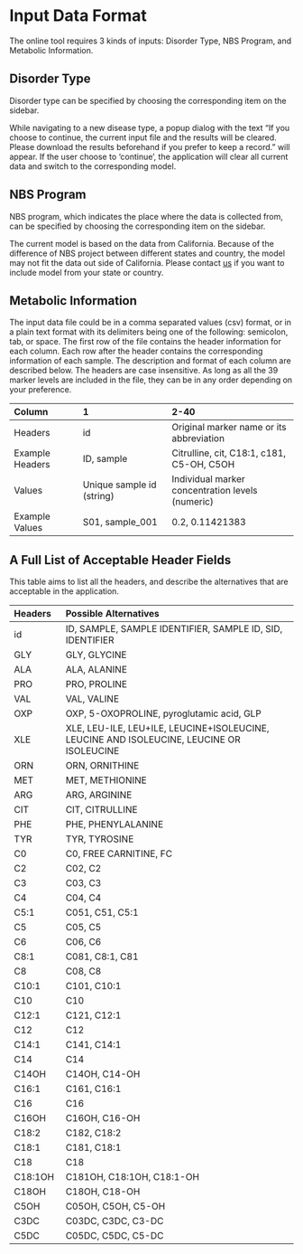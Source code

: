# Input Data Format {#dataformat}

The online tool requires 3 kinds of inputs: Disorder Type, NBS Program, and Metabolic Information.

## Disorder Type
Disorder type can be specified by choosing the corresponding item on the sidebar. 

While navigating to a new disease type, a popup dialog with the text "If you choose to continue, the current input file and the results will be cleared. Please download the results beforehand if you prefer to keep a record." will appear. If the user choose to 'continue', the application will clear all current data and switch to the corresponding model.

## NBS Program
NBS program, which indicates the place where the data is collected from, can be specified by choosing the corresponding item on the sidebar. 

The current model is based on the data from California. Because of the difference of NBS project between different states and country, the model may not fit the data out side of California. Please contact [us](mailto:gang.peng@yale.edu) if you want to include model from your state or country. 

## Metabolic Information
The input data file could be in a comma separated values (csv) format, or in a plain text format with its delimiters being one of the following: semicolon, tab, or space. The first row of the file contains the header information for each column. Each row after the header contains the corresponding information of each sample. 
The description and format of each column are described below. The headers are case insensitive. As long as all the 39 marker levels are included in the file, they can be in any order depending on your preference.

| Column         | 1    | 2-40   |
|:-------------------|:-------------------------|:------------------------------------|
| Headers | id | Original marker name or its abbreviation |
| Example Headers | ID, sample | Citrulline, cit, C18:1, c181, C5-OH, C5OH |
| Values | Unique sample id (string) | Individual marker concentration levels (numeric) |
| Example Values | S01, sample_001 | 0.2, 0.11421383 |

## A Full List of Acceptable Header Fields

This table aims to list all the headers, and describe the alternatives that are acceptable in the application. 

| Headers | Possible Alternatives |
|:-----------|:-----------------------------------------------------|
|id|ID, SAMPLE, SAMPLE IDENTIFIER, SAMPLE ID, SID, IDENTIFIER|
|GLY|GLY, GLYCINE|
|ALA|ALA, ALANINE|
|PRO|PRO, PROLINE|
|VAL|VAL, VALINE|
|OXP|OXP, 5-OXOPROLINE, pyroglutamic acid, GLP|
|XLE|XLE, LEU-ILE, LEU+ILE, LEUCINE+ISOLEUCINE, LEUCINE AND ISOLEUCINE, LEUCINE OR ISOLEUCINE|
|ORN|ORN, ORNITHINE|
|MET|MET, METHIONINE|
|ARG|ARG, ARGININE|
|CIT|CIT, CITRULLINE|
|PHE|PHE, PHENYLALANINE|
|TYR|TYR, TYROSINE|
|C0|C0, FREE CARNITINE, FC|
|C2|C02, C2|
|C3|C03, C3|
|C4|C04, C4|
|C5:1|C051, C51, C5:1|
|C5|C05, C5|
|C6|C06, C6|
|C8:1|C081, C8:1, C81|
|C8|C08, C8|
|C10:1|C101, C10:1|
|C10|C10|
|C12:1|C121, C12:1|
|C12|C12|
|C14:1|C141, C14:1|
|C14|C14|
|C14OH|C14OH, C14-OH|
|C16:1|C161, C16:1|
|C16|C16|
|C16OH|C16OH, C16-OH|
|C18:2|C182, C18:2|
|C18:1|C181, C18:1|
|C18|C18|
|C18:1OH|C181OH, C18:1OH, C18:1-OH|
|C18OH|C18OH, C18-OH|
|C5OH|C05OH, C5OH, C5-OH|
|C3DC|C03DC, C3DC, C3-DC|
|C5DC|C05DC, C5DC, C5-DC|

